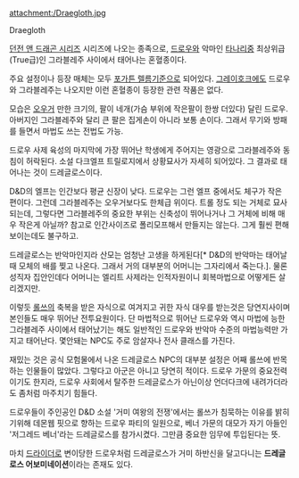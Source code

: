 attachment:/Draegloth.jpg

Draegloth

[[던전 앤 드래곤 시리즈]] 시리즈에 나오는 종족으로, [[드로우]]와 악마인 [[타나리]]중 최상위급(True급)인 그라블레주 사이에서 태어나는 혼혈종이다.

주요 설정이나 등장 매체는 모두 [[포가튼 렐름]]기준으로 되어있다. [[그레이호크]]에도 드로우와 그라블레주는 나오지만 이런 혼혈종이 등장한 관련 작품은 없다.

모습은 [[오우거]] 만한 크기의, 팔이 네개(가슴 부위에 작은팔이 한쌍 더있다) 달린 드로우. 아버지인 그라블레주와 달리 큰 팔은 집게손이 아니라 보통 손이다. 그래서 무기와 방패를 들면서 마법도 쓰는 전법도 가능. 

드로우 사제 육성의 마지막에 가장 뛰어난 학생에게 주어지는 영광으로 그라블레주와 동침이 허락된다. 소설 다크엘프 트릴로지에서 상황묘사가 자세히 되어있다. 그 결과로 태어나는 것이 드레글로스이다.

D&D의 엘프는 인간보다 평균 신장이 낮다. 드로우는 그런 엘프 중에서도 체구가 작은 편이다. 그런데 그라블레주는 오우거보다도 한체급 위이다. 트롤 정도 되는 거체로 묘사되는데, 그렇다면 그라블레주의 중요한 부위는 신축성이 뛰어나거나 그 거체에 비해 매우 작은게 아닐까? 참고로 인간사이즈로 폴리모프해서 만들지는 않는다. 그게 훨씬 편해보이는데도 불구하고.

드레글로스는 반악마인지라 산모는 엄청난 고생을 하게된다[* D&D의 반악마는 태어날때 모체의 배를 찢고 나온다. 그래서 거의 대부분의 어머니는 그자리에서 죽는다.]. 물론 성직자 집안인데다 어머니는 엘리트 사제라는 인적자원이니 회복마법으로 어떻게든 살리겠지만. 

이렇듯 [[롤쓰]]의 축복을 받은 자식으로 여겨지고 귀한 자식 대우를 받는것은 당연지사이며 본인들도 매우 뛰어난 전투요원이다. 단 마법적으로 뛰어난 드로우와 역시 마법에 능한 그라블레주 사이에서 태어났기는 해도 일반적인 드로우와 반악마 수준의 마법능력만 가지고 태어난다. 몇안돼는 NPC도 주로 암살자나 전사 클래스를 가진다.

재밌는 것은 공식 모험물에서 나온 드레글로스 NPC의 대부분 설정은 어째 롤쓰에 반목하는 인물들이 많았다. 그렇다고 아군은 아니고 당연히 적이다. 드로우 가문의 중요전력이기도 한지라, 드로우 사회에서 탈주한 드레글로스가 아닌이상 언더다크에 내려가더라도 좀처럼 마주치기 힘들다.

드로우들이 주인공인 D&D 소설 '거미 여왕의 전쟁'에서는 롤쓰가 침묵하는 이유를 밝히기위해 데몬웹 핏으로 향하는 드로우 파티의 일원으로, 베너 가문의 대모가 자기 아들인 '저그레드 베너'라는 드레글로스를 참가시켰다. 그만큼 중요한 임무에 투입된다는 뜻.   
    
마치 [[드라이더]]로 변이당한 드로우처럼 드레글로스가 거미 하반신을 달고다니는 '''드레글로스 어보미네이션'''이라는 존재도 있다.
